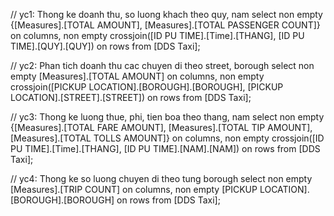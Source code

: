 // yc1: Thong ke doanh thu, so luong khach theo quy, nam
select non empty {[Measures].[TOTAL AMOUNT], [Measures].[TOTAL PASSENGER COUNT]} on columns,
non empty crossjoin([ID PU TIME].[Time].[THANG], [ID PU TIME].[QUY].[QUY]) on rows from [DDS Taxi];

// yc2: Phan tich doanh thu cac chuyen di theo street, borough
select non empty [Measures].[TOTAL AMOUNT] on columns,
non empty crossjoin([PICKUP LOCATION].[BOROUGH].[BOROUGH], [PICKUP LOCATION].[STREET].[STREET]) on rows from [DDS Taxi];

// yc3: Thong ke luong thue, phi, tien boa theo thang, nam
select non empty {[Measures].[TOTAL FARE AMOUNT], [Measures].[TOTAL TIP AMOUNT], [Measures].[TOTAL TOLLS AMOUNT]} on columns,
non empty crossjoin([ID PU TIME].[Time].[THANG], [ID PU TIME].[NAM].[NAM]) on rows from [DDS Taxi];

// yc4: Thong ke so luong chuyen di theo tung borough
select non empty [Measures].[TRIP COUNT] on columns,
non empty [PICKUP LOCATION].[BOROUGH].[BOROUGH] on rows from [DDS Taxi];